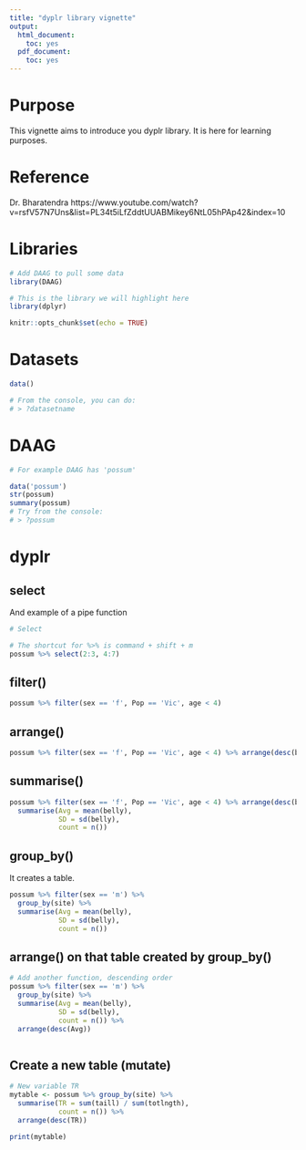 ```yaml
---
title: "dyplr library vignette"
output:
  html_document:
    toc: yes
  pdf_document:
    toc: yes
---
```


# Purpose

This vignette aims to introduce you dyplr library. It is here for learning purposes.

# Reference

Dr. Bharatendra https://www.youtube.com/watch?v=rsfV57N7Uns&list=PL34t5iLfZddtUUABMikey6NtL05hPAp42&index=10

# Libraries

```r

# Add DAAG to pull some data
library(DAAG)

# This is the library we will highlight here
library(dplyr)

knitr::opts_chunk$set(echo = TRUE)
```

# Datasets
```r
data()

# From the console, you can do:
# > ?datasetname
```

# DAAG

```r

# For example DAAG has 'possum'

data('possum')
str(possum)
summary(possum)
# Try from the console:
# > ?possum
```

# dyplr

## select

And example of a pipe function 

```r
# Select

# The shortcut for %>% is command + shift + m
possum %>% select(2:3, 4:7)
```

## filter()

```r

possum %>% filter(sex == 'f', Pop == 'Vic', age < 4)
```

## arrange()



```r

possum %>% filter(sex == 'f', Pop == 'Vic', age < 4) %>% arrange(desc(belly))

```

## summarise()



```r

possum %>% filter(sex == 'f', Pop == 'Vic', age < 4) %>% arrange(desc(belly)) %>% 
  summarise(Avg = mean(belly),
            SD = sd(belly),
            count = n())

```

## group_by()

It creates a table.

```r

possum %>% filter(sex == 'm') %>% 
  group_by(site) %>%
  summarise(Avg = mean(belly),
            SD = sd(belly),
            count = n())


```
## arrange() on that table created by group_by()

```r
# Add another function, descending order
possum %>% filter(sex == 'm') %>% 
  group_by(site) %>%
  summarise(Avg = mean(belly),
            SD = sd(belly),
            count = n()) %>%
  arrange(desc(Avg))



```

## Create a new table (mutate)

```r

# New variable TR
mytable <- possum %>% group_by(site) %>%
  summarise(TR = sum(taill) / sum(totlngth),
            count = n()) %>%
  arrange(desc(TR))

print(mytable)

```

